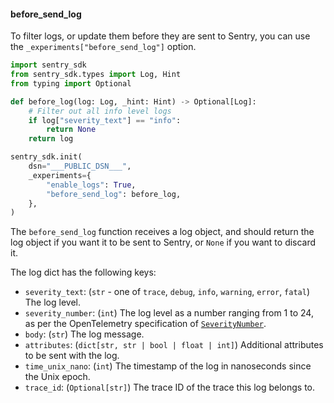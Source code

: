 #### before_send_log

To filter logs, or update them before they are sent to Sentry, you can use the `_experiments["before_send_log"]` option.

```python
import sentry_sdk
from sentry_sdk.types import Log, Hint
from typing import Optional

def before_log(log: Log, _hint: Hint) -> Optional[Log]:
    # Filter out all info level logs
    if log["severity_text"] == "info":
        return None
    return log

sentry_sdk.init(
    dsn="___PUBLIC_DSN___",
    _experiments={
        "enable_logs": True,
        "before_send_log": before_log,
    },
)
```

The `before_send_log` function receives a log object, and should return the log object if you want it to be sent to Sentry, or `None` if you want to discard it.

The log dict has the following keys:

- `severity_text`: (`str` - one of `trace`, `debug`, `info`, `warning`, `error`, `fatal`) The log level.
- `severity_number`: (`int`) The log level as a number ranging from 1 to 24, as per the OpenTelemetry specification of [`SeverityNumber`](https://opentelemetry.io/docs/specs/otel/logs/data-model/#field-severitynumber).
- `body`: (`str`) The log message.
- `attributes`: (`dict[str, str | bool | float | int]`) Additional attributes to be sent with the log.
- `time_unix_nano`: (`int`) The timestamp of the log in nanoseconds since the Unix epoch.
- `trace_id`: (`Optional[str]`) The trace ID of the trace this log belongs to.